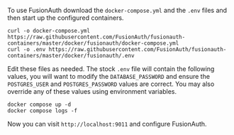 ---
---

To use FusionAuth download the `docker-compose.yml` and the `.env` files and then start up the configured containers.

```shell title="Download the FusionAuth docker files"
curl -o docker-compose.yml https://raw.githubusercontent.com/FusionAuth/fusionauth-containers/master/docker/fusionauth/docker-compose.yml
curl -o .env https://raw.githubusercontent.com/FusionAuth/fusionauth-containers/master/docker/fusionauth/.env
```

Edit these files as needed. The stock `.env` file will contain the following values, you will want to modify the `DATABASE_PASSWORD` and ensure the `POSTGRES_USER` and `POSTGRES_PASSWORD` values are correct. You may also override any of these values using environment variables.

<RemoteCode lang="shell"
            url="https://raw.githubusercontent.com/FusionAuth/fusionauth-containers/master/docker/fusionauth/.env"
            title="The .env file" />

```shell title="Starting FusionAuth"
docker compose up -d
docker compose logs -f
```

Now you can visit `http://localhost:9011` and configure FusionAuth.

